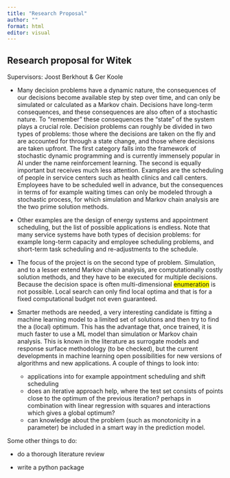 ```yaml
---
title: "Research Proposal"
author: ""
format: html
editor: visual
---
```


## Research proposal for Witek

Supervisors: Joost Berkhout & Ger Koole

- Many decision problems have a dynamic nature, the consequences of our decisions become available step by step over time, and can only be simulated or calculated as a Markov chain. Decisions have long-term consequences, and these consequences are also often of a stochastic nature. To "remember" these consequences the "state" of the system plays a crucial role. Decision problems can roughly be divided in two types of problems: those where the decisions are taken on the fly and are accounted for through a state change, and those where decisions are taken upfront. The first category falls into the framework of stochastic dynamic programming and is currently immensely popular in AI under the name reinforcement learning. The second is equally important but receives much less attention. Examples are the scheduling of people in service centers such as health clinics and call centers. Employees have to be scheduled well in advance, but the consequences in terms of for example waiting times can only be modeled through a stochastic process, for which simulation and Markov chain analysis are the two prime solution methods.

- Other examples are the design of energy systems and appointment scheduling, but the list of possible applications is endless. Note that many service systems have both types of decision problems: for example long-term capacity and employee scheduling problems, and short-term task scheduling and re-adjustments to the schedule.

- The focus of the project is on the second type of problem. Simulation, and to a lesser extend Markov chain analysis, are computationally costly solution methods, and they have to be executed for multiple decisions. Because the decision space is often multi-dimensional [enumeration]{.lookup style="background-color: #FFFF00"} is not possible. Local search can only find local optima and that is for a fixed computational budget not even guaranteed.

- Smarter methods are needed, a very interesting candidate is fitting a machine learning model to a limited set of solutions and then try to find the a (local) optimum. This has the advantage that, once trained, it is much faster to use a ML model than simulation or Markov chain analysis. This is known in the literature as surrogate models and response surface methodology (to be checked), but the current developments in machine learning open possibilities for new versions of algorithms and new applications. A couple of things to look into:

    -   applications into for example appointment scheduling and shift scheduling
    -   does an iterative approach help, where the test set consists of points close to the optimum of the previous iteration? perhaps in combination with linear regression with squares and interactions which gives a global optimum?
    -   can knowledge about the problem (such as monotonicity in a parameter) be included in a smart way in the prediction model.

Some other things to do:

-   do a thorough literature review

-   write a python package
